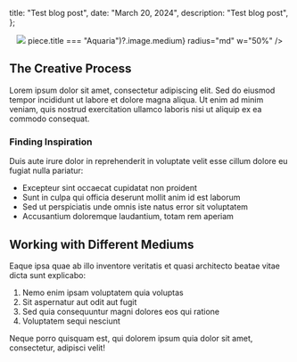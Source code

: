 
  title: "Test blog post",
  date: "March 20, 2024",
  description: "Test blog post",
};

<Center>
  <Image
    src={artPieces.find((piece) => piece.title === "Aquaria")?.image.medium}
    radius="md"
    w="50%"
  />
</Center>

## The Creative Process

Lorem ipsum dolor sit amet, consectetur adipiscing elit. Sed do eiusmod tempor incididunt ut labore et dolore magna aliqua. Ut enim ad minim veniam, quis nostrud exercitation ullamco laboris nisi ut aliquip ex ea commodo consequat.

### Finding Inspiration

Duis aute irure dolor in reprehenderit in voluptate velit esse cillum dolore eu fugiat nulla pariatur:

- Excepteur sint occaecat cupidatat non proident
- Sunt in culpa qui officia deserunt mollit anim id est laborum
- Sed ut perspiciatis unde omnis iste natus error sit voluptatem
- Accusantium doloremque laudantium, totam rem aperiam

## Working with Different Mediums

Eaque ipsa quae ab illo inventore veritatis et quasi architecto beatae vitae dicta sunt explicabo:

1. Nemo enim ipsam voluptatem quia voluptas
2. Sit aspernatur aut odit aut fugit
3. Sed quia consequuntur magni dolores eos qui ratione
4. Voluptatem sequi nesciunt

Neque porro quisquam est, qui dolorem ipsum quia dolor sit amet, consectetur, adipisci velit!
